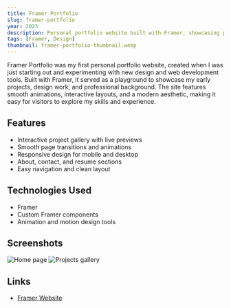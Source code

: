 ```yaml
---
title: Framer Portfolio
slug: framer-portfolio
year: 2023
description: Personal portfolio website built with Framer, showcasing projects and design work.
tags: [Framer, Design]
thumbnail: framer-portfolio-thumbnail.webp
---
```


Framer Portfolio was my first personal portfolio website, created when I was just starting out and experimenting with new design and web development tools. Built with Framer, it served as a playground to showcase my early projects, design work, and professional background. The site features smooth animations, interactive layouts, and a modern aesthetic, making it easy for visitors to explore my skills and experience.

## Features

- Interactive project gallery with live previews
- Smooth page transitions and animations
- Responsive design for mobile and desktop
- About, contact, and resume sections
- Easy navigation and clean layout

## Technologies Used

- Framer
- Custom Framer components
- Animation and motion design tools

## Screenshots

![Home page](images/framer-portfolio-home.webp)
![Projects gallery](images/framer-portfolio-projects.webp)

## Links

- [Framer Website](https://rayfon.framer.website/)
